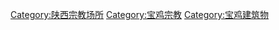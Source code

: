 [[Category:陕西宗教场所|Category:陕西宗教场所]]
[[Category:宝鸡宗教|Category:宝鸡宗教]]
[[Category:宝鸡建筑物|Category:宝鸡建筑物]]